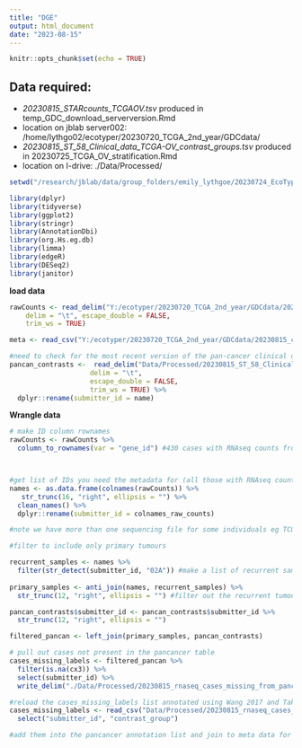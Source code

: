 ```yaml
---
title: "DGE"
output: html_document
date: "2023-08-15"
---
```



```r
knitr::opts_chunk$set(echo = TRUE)
```


## Data required:
- *20230815_STARcounts_TCGAOV.tsv* produced in temp_GDC_download_serverversion.Rmd
- location on jblab server002: /home/lythgo02/ecotyper/20230720_TCGA_2nd_year/GDCdata/ 
- *20230815_ST_58_Clinical_data_TCGA-OV_contrast_groups.tsv* produced in 20230725_TCGA_OV_stratification.Rmd 
- location on I-drive: ./Data/Processed/


```r
setwd("/research/jblab/data/group_folders/emily_lythgoe/20230724_EcoTyper_2nd_year/")

library(dplyr)
library(tidyverse)
library(ggplot2)
library(stringr)
library(AnnotationDbi)
library(org.Hs.eg.db)
library(limma)
library(edgeR)
library(DESeq2)
library(janitor)
```

**load data**

```r

rawCounts <- read_delim("Y:/ecotyper/20230720_TCGA_2nd_year/GDCdata/20230815_STARcounts_TCGAOV.tsv", 
    delim = "\t", escape_double = FALSE, 
    trim_ws = TRUE)

meta <- read_csv("Y:/ecotyper/20230720_TCGA_2nd_year/GDCdata/20230815_clinical.csv")

#need to check for the most recent version of the pan-cancer clinical data table (modified to contrast contrast labels in Rmd 20230725_TCGA_OV_stratification.Rmd on I drive
pancan_contrasts <-  read_delim("Data/Processed/20230815_ST_58_Clinical_data_TCGA-OV_contrast_groups.tsv", 
                    delim = "\t", 
                    escape_double = FALSE, 
                    trim_ws = TRUE) %>% 
  dplyr::rename(submitter_id = name)
```

**Wrangle data**

```r

# make ID column rownames
rawCounts <- rawCounts %>% 
  column_to_rownames(var = "gene_id") #430 cases with RNAseq counts from GDC



#get list of IDs you need the metadata for (all those with RNAseq counts)
names <- as.data.frame(colnames(rawCounts)) %>% 
   str_trunc(16, "right", ellipsis = "") %>% 
  clean_names() %>% 
  dplyr::rename(submitter_id = colnames_raw_counts)

#note we have more than one sequencing file for some individuals eg TCGA-61-2008-01A and TCGA-61-2008-02A, the last number in the sequence indicates the sample type, 01 is a primary tumour and 02 is a recurring tumour (see GDC sample type codes)

#filter to include only primary tumours

recurrent_samples <- names %>% 
  filter(str_detect(submitter_id, "02A")) #make a list of recurrent samples
  
primary_samples <- anti_join(names, recurrent_samples) %>% 
  str_trunc(12, "right", ellipsis = "") #filter out the recurrent tumour samples and truncate ID to match pancancer table labels

pancan_contrasts$submitter_id <- pancan_contrasts$submitter_id %>%  
  str_trunc(12, "right", ellipsis = "")

filtered_pancan <- left_join(primary_samples, pancan_contrasts) 

# pull out cases not present in the pancancer table
cases_missing_labels <- filtered_pancan %>% 
  filter(is.na(cx3)) %>% 
  select(submitter_id) %>% 
  write_delim("./Data/Processed/20230815_rnaseq_cases_missing_from_pancan.tsv", delim = "\t")

```

```r
#reload the cases_missing_labels list annotated using Wang 2017 and Takaya 2020 annotation
cases_missing_labels <- read_csv("Data/Processed/20230815_rnaseq_cases_missing_from_pancan.csv") %>% 
  select("submitter_id", "contrast_group")

#add them into the pancancer annotation list and join to meta data for the DGE
```

